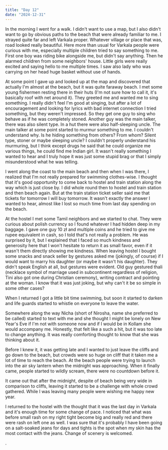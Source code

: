 ```yaml
---
title: "Day 12"
date: "2024-12-31"
---
```

In the morning I went for a walk. I didn't want to use a map, but I also didn't want to go by obvious paths to the beach that were already familiar to me. I strayed quite far and left Varkala proper. Whatever village or place that was, road looked really beautiful. Here more than usual for Varkala people were curious with me, especially multiple children tried to say something to me. First one boy was riding bike alongside me, but didn't say anything. Then he alarmed children from some neighbors' house. Little girls were really excited and saying hello to me multiple times. I saw also lady who was carrying on her head huge basket without use of hands. 

At some point I gave up and looked up at the map and discovered that actually I'm almost at the beach, but it was quite faraway beach. I met some young fishermen resting there in their huts (I'm not sure how to call it, it's basically roof with net around it). They greeted me and wanted me to sing something. I really didn't feel I'm good at singing, but after a lot of encouragement and looking for lyrics with bad internet connection I tried something, but they weren't impressed. So they get one guy to sing who behave as if he was completely stoned. Another guy was the main talker, there was also silent type. In a hut there were also half-sleeping uncle. The main talker at some point started to murmur something to me. I couldn't understand why. Is he hiding something from others? From whom? Silent type, stoner or maybe sleeping uncle? I couldn't properly understand his murmuring, but I think except drugs he said that he could organize me various things, he could find me Indian girl. It wasn't really something I wanted to hear and I truly hope it was just some stupid brag or that I simply misunderstood what he was telling.

I went along the coast to the main beach and then when I was there, I realized that I'm not really prepared for swimming clothes-wise. I thought that it's good opportunity to come back to hostel and train station along the way which is just close by. I did whole round then to hostel and train station and then beach again. But at the train station ticket seller said me that tickets for tomorrow I will buy tomorrow. It wasn't exactly the answer I wanted to hear, almost like I lost so much time from last day spending on the beach. 

At the hostel I met some Tamil neighbors and we started to chat. They were curious about polish currency so I found whatever I had hidden deep in my baggage. I gave one guy 10 zł and multiple coins and he tried to give me rupee equivalent in cash, so I told that's not really a problem. He was surprised by it, but I explained that I faced so much kindness and generosity here that I won't hesitate to return it as small favor, even if it wasn't them directly showing me kindness. When leaving hostel I bought some snacks and snack seller by gestures asked me (jokingly, of course) if I would want to marry his daughter (or maybe it wasn't his daughter). They didn't speak English at all, but gestures were evident. Old guy gestured thali (necklace symbol of marriage used in subcontinent regardless of religion, Tini also got one during Christian ceremony), writing contract and pointing at the woman. I know that it was just joking, but why can't it be so simple in some other cases? 

When I returned I got a little bit time swimming, but soon it started to darken and life guards started to whistle on everyone to leave the water. 

Somewhere along the way Nicha (short of Nirosha, name she preferred to be called) started to text with me and she thought I might be lonely on New Year's Eve if I'm not with someone now and if I would be in Kollam she would accompany me. Honestly, that felt like a such a hit, but it was too late to change anything. It was really comforting thought to know that she was thinking about it.

Before I knew it, it was getting late and I wanted to just leave the cliffs and go down to the beach, but crowds were so huge on cliff that it taken me a lot of time to reach the beach. At the beach people were trying to launch into the air sky lantern when the midnight was approaching. When it finally came, people started to wildly scream, there were no countdown before it.

It came out that after the midnight, despite of beach being very wide in comparison to cliffs, leaving it started to be a challenge with whole crowd gathered. While I was leaving many people were wishing me happy new year. 

I returned to the hostel with the thought that it was the last day in Varkala and it's enough time for some change of pace. I noticed that what was before small rash on my right tight become big and really red and there were rash on left one as well. I was sure that it's probably I have been going on a salt-soaked jeans for days and tights is the spot when my skin has the most contact with the jeans. Change of scenery is welcomed.

. 